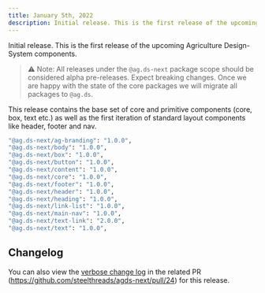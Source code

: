 ```yaml
---
title: January 5th, 2022
description: Initial release. This is the first release of the upcoming Agriculture Design-System components.
---
```


Initial release. This is the first release of the upcoming Agriculture Design-System components.

> ⚠️ Note: All releases under the `@ag.ds-next` package scope should be considered alpha pre-releases. Expect breaking changes.
> Once we are happy with the state of the core packages we will migrate all packages to `@ag.ds`.

This release contains the base set of core and primitive components (core, box, text etc.) as well as the first iteration of standard layout components like header, footer and nav.

```sh
"@ag.ds-next/ag-branding": "1.0.0",
"@ag.ds-next/body": "1.0.0",
"@ag.ds-next/box": "1.0.0",
"@ag.ds-next/button": "1.0.0",
"@ag.ds-next/content": "1.0.0",
"@ag.ds-next/core": "1.0.0",
"@ag.ds-next/footer": "1.0.0",
"@ag.ds-next/header": "1.0.0",
"@ag.ds-next/heading": "1.0.0",
"@ag.ds-next/link-list": "1.0.0",
"@ag.ds-next/main-nav": "1.0.0",
"@ag.ds-next/text-link": "2.0.0",
"@ag.ds-next/text": "1.0.0",
```

## Changelog

You can also view the [verbose change log](https://github.com/steelthreads/agds-next/pull/24) in the related PR (https://github.com/steelthreads/agds-next/pull/24) for this release.
